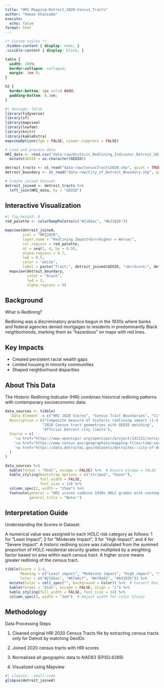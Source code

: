 ```yaml
---
title: "HRI-Mapping-Detroit_2020-Census_Tracts"
author: "Hamas Khanzada"
execute:
  echo: false
format: html
---
```


```css
/* Custom styles */
.hidden-content { display: none; }
.visible-content { display: block; }

table {
  width: 100%;
  border-collapse: collapse;
  margin: 1em 0;
}

h2 {
  border-bottom: 1px solid #ddd;
  padding-bottom: 0.3em;
}
```

```r
#| message: false
library(tidyverse)
library(sf)
library(mapview)
library(leafem)
library(knitr)
library(kableExtra)
mapviewOptions(fgb = FALSE, viewer.suppress = FALSE)
```

```r
# Load and process data
HRI_data <- read.csv("data-raw/Historic_Redlining_Indicator_Detroit_2020.csv") %>%
  mutate(GEOID = as.character(GEOID))

detroit_tracts <- st_read("data-raw/CensusTracts2020.shp", quiet = TRUE)
detroit_boundary <- st_read("data-raw/City_of_Detroit_Boundary.shp", quiet = TRUE)

# Create joined dataset
detroit_joined <- detroit_tracts %>%
  left_join(HRI_data, by = "GEOID")
```
## Interactive Visualization
```r
#| fig-height: 8
red_palette <- colorRampPalette(c("#2166ac", "#b2182b"))

mapview(detroit_joined,
        zcol = "HRI2020",
        layer.name = "Redlining Impact<br>(Higher = Worse)",
        col.regions = red_palette,
        at = seq(1, 4, by = 0.5),
        alpha.regions = 0.7,
        lwd = 0.5,
        color = "white",
        label = paste("Tract:", detroit_joined$GEOID, "<br>Score:", detroit_joined$HRI2020)) + 
  mapview(detroit_boundary,
          color = "black",
          lwd = 2,
          alpha.regions = 0)
```
## Background

What is Redlining?

Redlining was a discriminatory practice begun in the 1930s where banks and federal agencies denied mortgages to residents in predominantly Black neighborhoods, marking them as "hazardous" on maps with red lines.

## Key Impacts

- Created persistent racial wealth gaps  
- Limited housing in minority communities  
- Shaped neighborhood disparities

## About This Data

The Historic Redlining Indicator (HRI) combines historical redlining patterns with contemporary socioeconomic data:    
```r
data_sources <- tibble(
  `Data Element` = c("HRI 2020 Scores", "Census Tract Boundaries", "City Boundary"),
  Description = c("Composite measure of historic redlining impact (1-4 scale)", 
                 "2020 Census tract geometries with GEOID matching",
                 "Official Detroit city limits"),
  Source = c(
    '<a href="https://www.openicpsr.org/openicpsr/project/141121/version/V3/view">HRI Dataset</a>',
    '<a href="https://www.census.gov/geographies/mapping-files/time-series/geo/tiger-line-file.html">US Census Bureau</a>',
    '<a href="https://data.detroitmi.gov/datasets/detroitmi::city-of-detroit-boundary/about">Detroit Boundary Dataset</a>'
  )
)

data_sources %>%
  kable(format = "html", escape = FALSE) %>%  # Ensure escape = FALSE
  kable_styling(bootstrap_options = c("striped", "hover"),
                full_width = FALSE,
                font_size = 14) %>%
  column_spec(2, width = "25em") %>%
  footnote(general = "HRI scores combine 1930s HOLC grades with contemporary socioeconomic data",
           general_title = "Note:")
```
## Interpretation Guide
Understanding the Scores in Dataset:

A numerical value was assigned to each HOLC risk category as follows: 1 for “Least Impact”, 2 for “Moderate Impact”, 3 for “High Impact”, and 4 for “Severe Impact”. A historic redlining score was calculated from the summed proportion of HOLC residential security grades multiplied by a weighting factor based on area within each census tract. A higher score means greater redlining of the census tract.

```r
tibble(Score = 1:4,
       Meaning = c("Least impact", "Moderate impact", "High impact", "Severe impact"),
       Color = c("#2166ac", "#67a9cf", "#ef8a62", "#b2182b")) %>%
  mutate(Color = cell_spec("", background = Color)) %>%  # Convert hex codes to color blocks
  kable(format = "html", escape = FALSE, align = "c") %>%
  kable_styling(full_width = FALSE, font_size = 14) %>%
  column_spec(3, width = "3em")  # Adjust width for color blocks
```
## Methodology
Data Processing Steps

1. Cleaned original HRI 2020 Census Tracts file by extracting census tracts only for Detroit by matching GeoIDs

2. Joined 2020 census tracts with HRI scores

2. Normalized all geographic data to NAD83 (EPSG:4269)

3. Visualized using Mapview
```r
#| classes: .small-code
glimpse(detroit_joined)
```